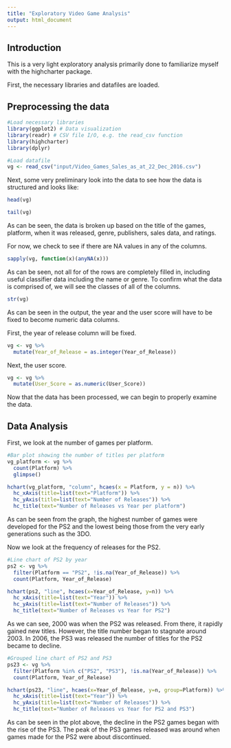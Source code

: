```yaml
---
title: "Exploratory Video Game Analysis"
output: html_document
---
```


## Introduction

This is a very light exploratory analysis primarily done to familiarize myself with the highcharter package.

First, the necessary libraries and datafiles are loaded.


## Preprocessing the data

```r
#Load necessary libraries
library(ggplot2) # Data visualization
library(readr) # CSV file I/O, e.g. the read_csv function
library(highcharter)
library(dplyr)
```

```r
#Load datafile
vg <- read_csv("input/Video_Games_Sales_as_at_22_Dec_2016.csv")
```

Next, some very preliminary look into the data to see how the data is structured and looks like:

```r
head(vg)
```

```r
tail(vg)
```

As can be seen, the data is broken up based on the title of the games, platform, when it was released, genre, publishers, sales data, and ratings.

For now, we check to see if there are NA values in any of the columns.

```r
sapply(vg, function(x)(anyNA(x)))
```

As can be seen, not all for of the rows are completely filled in, including useful classifier data including the name or genre. To confirm what the data is comprised of, we will see the classes of all of the columns.

```r
str(vg)
```

As can be seen in the output, the year and the user score will have to be fixed to become numeric data columns.

First, the year of release column will be fixed.

```r
vg <- vg %>%
  mutate(Year_of_Release = as.integer(Year_of_Release))
```

Next, the user score.

```r
vg <- vg %>% 
  mutate(User_Score = as.numeric(User_Score))
```

Now that the data has been processed, we can begin to properly examine the data.

## Data Analysis

First, we look at the number of games per platform.

```r
#Bar plot showing the number of titles per platform
vg_platform <- vg %>% 
  count(Platform) %>% 
  glimpse()

hchart(vg_platform, "column", hcaes(x = Platform, y = n)) %>%
  hc_xAxis(title=list(text="Platform")) %>%
  hc_yAxis(title=list(text="Number of Releases")) %>%
  hc_title(text="Number of Releases vs Year per platform")
```

As can be seen from the graph, the highest number of games were developed for the PS2 and the lowest being those from the very early generations such as the 3DO.

Now we look at the frequency of releases for the PS2.

```r
#Line chart of PS2 by year
ps2 <- vg %>%
  filter(Platform == "PS2", !is.na(Year_of_Release)) %>%
  count(Platform, Year_of_Release)

hchart(ps2, "line", hcaes(x=Year_of_Release, y=n)) %>%
  hc_xAxis(title=list(text="Year")) %>%
  hc_yAxis(title=list(text="Number of Releases")) %>%
  hc_title(text="Number of Releases vs Year for PS2")
```

As we can see, 2000 was when the PS2 was released. From there, it rapidly gained new titles. However, the title number began to stagnate around 2003. In 2006, the PS3 was released the number of titles for the PS2 became to decline.

```r
#Grouped line chart of PS2 and PS3
ps23 <- vg %>%
  filter(Platform %in% c("PS2", "PS3"), !is.na(Year_of_Release)) %>%
  count(Platform, Year_of_Release)

hchart(ps23, "line", hcaes(x=Year_of_Release, y=n, group=Platform)) %>%
  hc_xAxis(title=list(text="Year")) %>%
  hc_yAxis(title=list(text="Number of Releases")) %>%
  hc_title(text="Number of Releases vs Year for PS2 and PS3")
```

As can be seen in the plot above, the decline in the PS2 games began with the rise of the PS3. The peak of the PS3 games released was around when games made for the PS2 were about discontinued.
